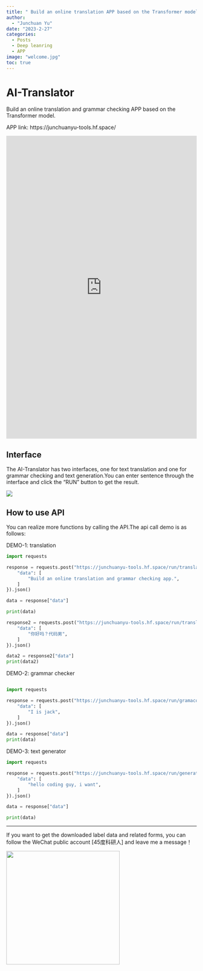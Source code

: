 ```yaml
---
title: " Build an online translation APP based on the Transformer model "
author: 
  - "Junchuan Yu"
date: "2023-2-27"
categories:
  - Posts
  - Deep leanring
  - APP
image: "welcome.jpg"
toc: true
---
```


# AI-Translator

Build an online translation and grammar checking APP based on the Transformer model.

APP link: https://junchuanyu-tools.hf.space/

<iframe
	src="https://junchuanyu-tools.hf.space"
	frameborder="0"
	width="100%"
	height="800"
></iframe>


## Interface

The AI-Translator has two interfaces, one for text translation and one for grammar checking and text generation.You can enter sentence through the interface and click the "RUN" button to get the result.

![](https://dunazo.oss-cn-beijing.aliyuncs.com/blog/DEMO.gif)


## How to use API

You can realize more functions by calling the API.The api call demo is as follows:

DEMO-1: translation

```python
import requests

response = requests.post("https://junchuanyu-tools.hf.space/run/translate_zh", json={
	"data": [
		"Build an online translation and grammar checking app.",
	]
}).json()

data = response["data"]

print(data)

response2 = requests.post("https://junchuanyu-tools.hf.space/run/translate_en", json={
	"data": [
		"你好吗？代码男",
	]
}).json()

data2 = response2["data"]
print(data2)

```

DEMO-2: grammar checker

```python

import requests

response = requests.post("https://junchuanyu-tools.hf.space/run/gramacorrect", json={
	"data": [
		"I is jack",
	]
}).json()

data = response["data"]
print(data)

```

DEMO-3: text generator

```python
import requests

response = requests.post("https://junchuanyu-tools.hf.space/run/generator", json={
	"data": [
		"hello coding guy, i want",
	]
}).json()

data = response["data"]

print(data)

```

----------------------------------------
If you want to get the downloaded label data and related forms, you can follow the WeChat public account [45度科研人] and leave me a message！

<div align=center><img width = '300' height ='300' src ="https://dunazo.oss-cn-beijing.aliyuncs.com/blog/wechat-simple.png"/></div>











